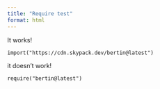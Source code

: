 ```yaml
---
title: "Require test"
format: html
---
```


It works!

```ojs
import("https://cdn.skypack.dev/bertin@latest")
```

it doesn't work!

```ojs
require("bertin@latest")
```



